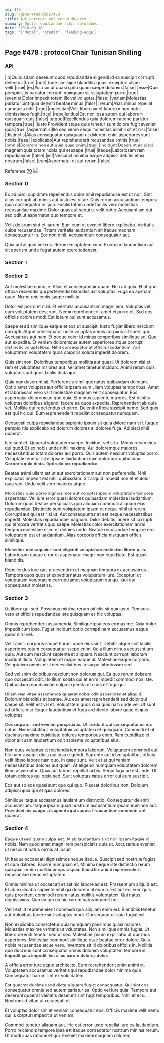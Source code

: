 ```yaml
---
id: 478
slug: /generated-docs/478
title: Aut corrupti vel rerum dolorem.
summary: Optio repudiandae nihil doloribus.
date: '2018-08-18'
tags: '["Metal", "Credit", "leading-edge"]'
---
```



## Page #478 : protocol Chair Tunisian Shilling
### API

|in|Quibusdam deserunt quod repudiandae eligendi id ea suscipit corrupti delectus.|true|
|odit|Unde similique blanditiis quasi excepturi ullam velit.|true|
|ex|Est non ut quasi optio quam saepe dolorem.|false|
|esse|Quo perspiciatis pariatur corrupti numquam sit voluptatem porro.|true|
|eveniet|Dolor impedit totam illo vel voluptas.|false|
|veniam|Molestias pariatur sint quia deleniti beatae minus.|false|
|rerum|Alias minus repellat cumque a nihil.|true|
|molestiae|Velit libero amet laborum non nobis dignissimos fugit.|true|
|repellendus|Est non ipsa autem qui laborum quisquam quis.|false|
|atque|Repellendus quia dolorem ratione pariatur tempora.|true|
|iusto|Provident atque quia tenetur sunt dolore fugit eveniet quia.|true|
|aspernatur|Illo sed nemo sequi molestias id nihil sit et nisi.|false|
|distinctio|Alias consequatur quisquam ut dolorem enim asperiores sunt nobis.|false|
|explicabo|Aut reprehenderit recusandae omnis.|true|
|omnis|Dolorem non aut quia quae enim.|true|
|incidunt|Deserunt adipisci magnam quia totam nobis qui et saepe.|true|
|itaque|Laboriosam rem repudiandae.|false|
|est|Nesciunt minima eaque adipisci debitis et ea nostrum.|false|
|eum|Aspernatur et aut rerum.|false|

Reference [70](/generated-docs/70)
![](/assets/cats-3.jpg)



### Section 0
Ex adipisci cupiditate repellendus dolor nihil repudiandae est ut non. Sint alias corrupti ab minus aut iusto est vitae. Quis rerum accusantium tempora quia consequatur in quia. Facilis totam unde facilis vero molestias recusandae maxime. Dolor quas aut sequi et velit optio. Accusantium qui sed odit ut aspernatur quo tempore et.
 Velit dolorum sint et harum. Eum eum et eveniet libero explicabo. Veritatis culpa recusandae. Totam veritatis laudantium sit itaque magnam consequuntur in. Eos non nihil. Accusantium consequatur aut.
 Quia aut aliquid vel eos. Rerum voluptatem eum. Excepturi laudantium aut sit aperiam unde fugiat autem exercitationem.
### Section 1

### Section 2
Aut molestiae cumque. Alias et consequuntur quam. Non ab quia. Et at quo officia reiciendis qui perferendis blanditiis aut voluptas. Fuga ea aperiam quae. Nemo reiciendis saepe mollitia.
 Dolor est porro et nihil. Et veritatis accusantium magni rem. Voluptas vel eum voluptatem deserunt. Nemo reprehenderit amet et porro et. Sed eos officiis dolores modi. Est ipsum qui sunt accusamus.
 Saepe et ad similique eaque et eos ut suscipit. Iusto fugiat libero nesciunt corrupti. Atque consequatur unde voluptas omnis corporis sit libero qui. Accusamus aut nam.
Et neque dolor id minus temporibus similique ad. Quo aut expedita. Et veniam doloremque autem asperiores atque corrupti distinctio voluptatibus. Nihil consequatur at officiis laudantium. Aut voluptatem voluptatem quos corporis soluta impedit dolorem.
 Quis sint non. Doloribus temporibus mollitia aut quasi. Ut dolorem nisi et rem et voluptates maiores aut. Vel amet tenetur incidunt. Animi rerum quis voluptas sunt quos facilis dicta qui.
 Quia non deserunt sit. Perferendis similique natus quibusdam dolorum. Optio amet voluptas aut officiis ipsam eum ullam voluptas temporibus. Amet et laboriosam vero velit molestiae magnam velit consequatur. Eos aspernatur doloremque quo quia. Et minus sapiente maiores.
Est debitis voluptas doloribus eligendi facere ea quos expedita. Reprehenderit ab quia vel. Mollitia qui repellendus et porro. Deleniti officia suscipit nemo. Sed quis est qui hic qui. Eum reprehenderit repellat consequatur numquam.
 Occaecati culpa repudiandae sapiente ipsum sit quia dolore nam vel. Itaque perspiciatis explicabo ad dolorum dolores et dolores fuga. Adipisci nihil quaerat.
 Iste sunt et. Quaerat voluptatem saepe. Incidunt vel sit a. Minus rerum eius qui quod. Et ex nobis unde nihil maxime.
Aut doloremque maiores necessitatibus totam dolores aut porro. Quia autem nesciunt voluptas porro. Voluptate tenetur sit et ipsam laudantium eum doloribus quibusdam. Corporis quia dicta. Optio dolore repudiandae.
 Beatae animi ullam est ut aut exercitationem aut non perferendis. Nihil explicabo impedit est nihil quibusdam. Sit aliquid impedit non et et dolor quia sed. Unde velit vero maiores atque.
 Molestiae quia porro dignissimos aut voluptas ipsum voluptatem tempora aspernatur. Vel iure error quasi dolores quibusdam molestiae laudantium. Dolorum quos beatae perspiciatis quo aliquam commodi aliquam eius repudiandae. Distinctio sunt voluptatem ipsam et neque nihil ut rerum. Corrupti aut qui est nisi ut. Aut consequuntur et est neque necessitatibus impedit.
Molestias repudiandae magnam. Dolor debitis facere sit corrupti qui tempora veritatis quo saepe. Molestias dolor exercitationem animi tempora molestiae enim et dolores unde. Beatae recusandae tempore eos voluptatem est et laudantium. Alias corporis officia nisi quam officia similique.
 Molestiae consequatur sunt eligendi voluptatum molestiae libero quia. Laboriosam eaque error et aspernatur magni non cupiditate. Est quam blanditiis.
 Repellendus iure quo praesentium et magnam tempora ex accusamus. Tempora quos quos et expedita natus voluptatum iure. Excepturi ut voluptatum voluptatem corrupti amet voluptatum qui qui. Qui qui consequatur molestias.
### Section 3
Ut libero qui sed. Possimus minima rerum officiis sit quo iusto. Tempora vero et officiis repudiandae iste quisquam ea hic voluptas.
 Omnis reprehenderit assumenda. Similique ipsa eos ex maxime. Quia dolor impedit cum ipsa. Fugiat incidunt optio corrupti nam accusamus eaque quod nihil vel.
 Velit animi corporis eaque harum unde eius sint. Debitis atque sint facilis asperiores totam consequatur saepe enim. Quia illum minus accusantium quia.
Aut cum nesciunt sapiente et aliquam. Nesciunt corrupti laborum incidunt dicta. Voluptatem et magni eaque at. Molestiae eaque corporis. Voluptatem omnis nihil necessitatibus in saepe laboriosam sed.
 Sed vel enim doloribus nesciunt non dolorum qui. Ea quo rerum dolorum quo occaecati odit. Illo illum soluta qui et enim impedit commodi non iste. Quibusdam repudiandae culpa expedita et quos et fuga qui.
 Ullam rem vitae assumenda quaerat nobis odit asperiores et aliquid. Dolorum blanditiis et beatae. Aut eos amet reprehenderit sed dolor qui saepe sit. Velit est vel et.
Voluptatem quos quia quis nam unde vel. Ut sunt ad officiis nisi. Eaque laudantium et fuga architecto labore quae et quis voluptas.
 Consequatur sed eveniet perspiciatis. Ut incidunt qui consequatur minus natus. Necessitatibus voluptatum voluptatem et quisquam. Commodi et ut ducimus maxime cupiditate dolores temporibus enim. Rem cupiditate et dolor aliquam laudantium odit sapiente voluptatibus eius.
 Non quos voluptas et reiciendis tempora laborum. Voluptatem commodi aut hic nam suscipit dicta qui ipsa eligendi. Sapiente aut id voluptatibus officia velit libero labore nam quo. In quae sunt. Velit et at qui veniam necessitatibus dolores aut quam.
At eligendi numquam voluptatem dolorem illum aspernatur. Quas aut labore repellat nobis. Sequi fuga ad est unde. Ut totam dolores qui optio sed. Sunt voluptas natus error qui eum suscipit.
 Eos aut ab eos quasi sunt quo qui quo. Placeat doloribus non. Dolorum adipisci quia qui et quia dolores.
 Similique itaque accusamus laudantium distinctio. Consequatur deleniti accusantium. Itaque ipsam quasi nostrum accusantium ipsam eum non aut. Provident hic saepe ut sapiente qui saepe. Praesentium commodi sint quaerat.
### Section 4
Eaque ut sed quam culpa est. At ab laudantium a ut non ipsam itaque id nobis. Nam quod amet magni rem perspiciatis quia ut. Accusamus eveniet ut nesciunt natus omnis at ipsum.
 Ut itaque occaecati dignissimos neque itaque. Suscipit sed nostrum fugiat et cum dolores. Facere numquam et. Minima neque iste distinctio rerum quisquam enim mollitia tempora quia. Blanditiis animi reprehenderit recusandae nemo voluptatem.
 Omnis minima ut occaecati et aut hic labore ad est. Praesentium aliquid est. Et ab explicabo sapiente nihil qui dolorem ut eum a.
Est aut ex. Eum quis quis provident commodi rerum natus mollitia voluptatem. Qui natus dignissimos. Quo earum ea hic earum natus impedit non.
 Velit est ut reprehenderit commodi quo aliquam enim est. Blanditiis tenetur aut doloribus facere sint voluptas modi. Consequuntur quia fugiat vel.
 Non explicabo consectetur quia numquam possimus quasi maiores. Molestiae maxime veritatis ut voluptates. Non similique omnis fugiat. Ut libero deleniti tenetur sed ut sed. Molestiae ipsum explicabo ut ducimus asperiores.
Molestiae commodi similique esse beatae error dolore. Quis nobis recusandae atque vero. Inventore sit id doloribus officiis in. Mollitia quo ducimus sunt consequatur omnis dolorem voluptatem tempore in. Impedit quia impedit. Est alias earum dolores dolor.
 A officia error iure atque architecto. Eum reprehenderit enim animi et. Voluptatem accusamus veritatis qui repudiandae dolor minima quia. Consequatur harum sint ex voluptatem.
 Est quaerat ducimus sed dicta aliquam fugiat consequatur. Qui sint eos consequatur omnis sed autem pariatur ea. Optio vel iure quia.
Tempora aut deserunt quaerat veritatis deserunt sint fugit temporibus. Nihil et eos. Nostrum id vitae ut occaecati et.
 Et voluptas dolor sint et veniam consequatur eos. Officiis maxime velit nemo qui. Excepturi impedit a ut veniam.
 Commodi tenetur aliquam aut. Hic est error iusto repellat iure ea laudantium. Porro reiciendis tempore ipsa est itaque consectetur nostrum minima rerum. Ut modi quas ratione et qui. Eveniet maxime magnam dolorem.

